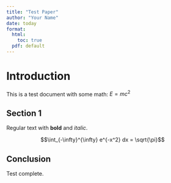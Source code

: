 ```yaml
---
title: "Test Paper"
author: "Your Name"
date: today
format:
  html:
    toc: true
  pdf: default
---
```


# Introduction

This is a test document with some math: $E = mc^2$

## Section 1

Regular text with **bold** and *italic*.

$$\int_{-\infty}^{\infty} e^{-x^2} dx = \sqrt{\pi}$$

## Conclusion

Test complete.